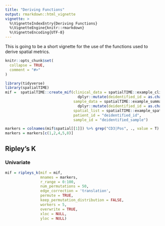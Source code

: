 ```yaml
---
title: "Deriving Functions"
output: rmarkdown::html_vignette
vignette: >
  %\VignetteIndexEntry{Deriving Functions}
  %\VignetteEngine{knitr::rmarkdown}
  %\VignetteEncoding{UTF-8}
---
```


This is going to be a short vignette for the use of the functions used to derive spatial metrics. 

```r
knitr::opts_chunk$set(
  collapse = TRUE,
  comment = "#>"
)
```

```r
library(tidyverse)
library(spatialTIME)
mif =  spatialTIME::create_mif(clinical_data = spatialTIME::example_clinical %>% 
                                 dplyr::mutate(deidentified_id = as.character(deidentified_id)),
                               sample_data = spatialTIME::example_summary %>% 
                                 dplyr::mutate(deidentified_id = as.character(deidentified_id)),
                               spatial_list = spatialTIME::example_spatial,
                               patient_id = "deidentified_id", 
                               sample_id = "deidentified_sample")

markers = colnames(mif$spatial[[1]]) %>% grep("CD3|Pos", ., value = T) %>% grep("Cyto|Nucle", ., value = T, invert = T)
markers = markers[c(1,2,4,5,8)]
```

## Ripley's K

### Univariate

```r
mif = ripleys_k(mif = mif,
                mnames = markers, 
                r_range = 0:100, 
                num_permutations = 50,
                edge_correction = 'translation', 
                permute = TRUE, 
                keep_permutation_distribution = FALSE, 
                workers = 5, 
                overwrite = TRUE, 
                xloc = NULL, 
                yloc = NULL)
```

